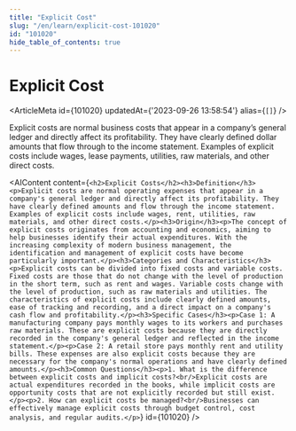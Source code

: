 ```yaml
---
title: "Explicit Cost"
slug: "/en/learn/explicit-cost-101020"
id: "101020"
hide_table_of_contents: true
---
```



# Explicit Cost

<ArticleMeta id={101020} updatedAt={'2023-09-26 13:58:54'} alias={`[]`} />
<div className='border-solid border-b border-t-0 my-4 border-[var(--ifm-color-gray-300)]' />

Explicit costs are normal business costs that appear in a company’s general ledger and directly affect its profitability. They have clearly defined dollar amounts that flow through to the income statement. Examples of explicit costs include wages, lease payments, utilities, raw materials, and other direct costs.

<AIContent content={`<h2>Explicit Costs</h2><h3>Definition</h3><p>Explicit costs are normal operating expenses that appear in a company's general ledger and directly affect its profitability. They have clearly defined amounts and flow through the income statement. Examples of explicit costs include wages, rent, utilities, raw materials, and other direct costs.</p><h3>Origin</h3><p>The concept of explicit costs originates from accounting and economics, aiming to help businesses identify their actual expenditures. With the increasing complexity of modern business management, the identification and management of explicit costs have become particularly important.</p><h3>Categories and Characteristics</h3><p>Explicit costs can be divided into fixed costs and variable costs. Fixed costs are those that do not change with the level of production in the short term, such as rent and wages. Variable costs change with the level of production, such as raw materials and utilities. The characteristics of explicit costs include clearly defined amounts, ease of tracking and recording, and a direct impact on a company's cash flow and profitability.</p><h3>Specific Cases</h3><p>Case 1: A manufacturing company pays monthly wages to its workers and purchases raw materials. These are explicit costs because they are directly recorded in the company's general ledger and reflected in the income statement.</p><p>Case 2: A retail store pays monthly rent and utility bills. These expenses are also explicit costs because they are necessary for the company's normal operations and have clearly defined amounts.</p><h3>Common Questions</h3><p>1. What is the difference between explicit costs and implicit costs?<br/>Explicit costs are actual expenditures recorded in the books, while implicit costs are opportunity costs that are not explicitly recorded but still exist.</p><p>2. How can explicit costs be managed?<br/>Businesses can effectively manage explicit costs through budget control, cost analysis, and regular audits.</p>`} id={101020} />
